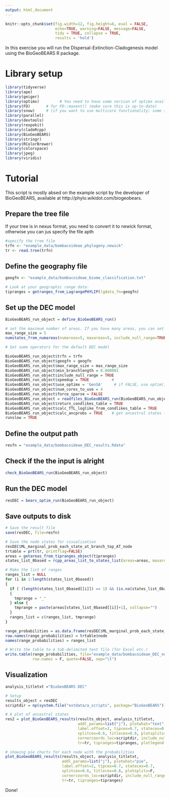 ```yaml
---
output: html_document
---
```


```r
knitr::opts_chunk$set(fig.width=12, fig.height=8, eval = FALSE,
                      echo=TRUE, warning=FALSE, message=FALSE,
                      tidy = TRUE, collapse = TRUE,
                      results = 'hold')
```

In this exercise you will run the DIspersal-Extinction-Cladogenesis model using the BioGeoBEARS R package.

# Library setup

```r
library(tidyverse)
library(ape)
library(geiger)
library(optimx)         # You need to have some version of optimx available
library(FD)       # for FD::maxent() (make sure this is up-to-date)
library(snow)     # (if you want to use multicore functionality; some systems/R versions prefer library(parallel), try either)
library(parallel)
library(devtools)
library(rexpokit)
library(cladoRcpp)
library(BioGeoBEARS)
library(stringr)
library(RColorBrewer)
library(colorspace)
library(jpeg)
library(viridis)
```

# Tutorial
This script is mostly absed on the example script by the developer of BioGeoBEARS, available at http://phylo.wikidot.com/biogeobears.

## Prepare the tree file
If your tree is in nexus format, you need to convert it to newick format, otherwise you can jus specify the file apth
```r
#specify the tree file
trfn <- "example_data/bombacoideae_phylogeny.newick"
tr <- read.tree(trfn)
```

## Define the geography file
```r
geogfn <- "example_data/bombacoideae_biome_classification.txt"

# Look at your geographic range data:
tipranges = getranges_from_LagrangePHYLIP(lgdata_fn=geogfn)
```

## Set up the DEC model

```r
BioGeoBEARS_run_object = define_BioGeoBEARS_run()

# set the maximum number of areas. If you have many areas, you can set the maximum number of areas a species can occur in simultaneously. One possibility is to set this to the number of areas of the most widespread recent species.
max_range_size = 5 
numstates_from_numareas(numareas=5, maxareas=5, include_null_range=TRUE)

# Set some operators for the default DEC model

BioGeoBEARS_run_object$trfn = trfn
BioGeoBEARS_run_object$geogfn = geogfn
BioGeoBEARS_run_object$max_range_size = max_range_size
BioGeoBEARS_run_object$min_branchlength = 0.000001    
BioGeoBEARS_run_object$include_null_range = TRUE  
BioGeoBEARS_run_object$speedup = TRUE          #
BioGeoBEARS_run_object$use_optimx = 'GenSA'     # if FALSE, use optim() instead of optimx()
BioGeoBEARS_run_object$num_cores_to_use = 4
BioGeoBEARS_run_object$force_sparse = FALSE    
BioGeoBEARS_run_object = readfiles_BioGeoBEARS_run(BioGeoBEARS_run_object)
BioGeoBEARS_run_object$return_condlikes_table = TRUE
BioGeoBEARS_run_object$calc_TTL_loglike_from_condlikes_table = TRUE
BioGeoBEARS_run_object$calc_ancprobs = TRUE    # get ancestral states from optim run
runslow = TRUE
```

## Define the output path
```r
resfn = "example_data/bombacoideae_DEC_results.Rdata"
```

## Check if the the input is alright
```r
check_BioGeoBEARS_run(BioGeoBEARS_run_object)
```

## Run the DEC model
```r
resDEC = bears_optim_run(BioGeoBEARS_run_object)
```

## Save outputs to disk
```r
# Save the result file
save(resDEC, file=resfn)

# Save the node states for visualization
resDEC$ML_marginal_prob_each_state_at_branch_top_AT_node
trtable = prt(tr, printflag=FALSE)
areas = getareas_from_tipranges_object(tipranges)
states_list_0based = rcpp_areas_list_to_states_list(areas=areas, maxareas=max_range_size, include_null_range=TRUE)

# Make the list of ranges
ranges_list = NULL
for (i in 1:length(states_list_0based))
{    
  if ( (length(states_list_0based[[i]]) == 1) && (is.na(states_list_0based[[i]])) )
  {
    tmprange = "_"
  } else {
    tmprange = paste(areas[states_list_0based[[i]]+1], collapse="")
  }
  ranges_list = c(ranges_list, tmprange)
}

range_probabilities = as.data.frame(resDEC$ML_marginal_prob_each_state_at_branch_top_AT_node)
row.names(range_probabilities) = trtable$node
names(range_probabilities) = ranges_list

# Write the table to a tab-delimited text file (for Excel etc.)
write.table(range_probabilities, file="example_data/bombacoideae_DEC_node_probabilities.txt",
            row.names = F, quote=FALSE, sep="\t")
```

## Visualization
```r

analysis_titletxt ="BioGeoBEARS DEC"

# Setup
results_object = resDEC
scriptdir = np(system.file("extdata/a_scripts", package="BioGeoBEARS"))

# A plot of ancestral states
res2 = plot_BioGeoBEARS_results(results_object, analysis_titletxt, 
                                addl_params=list("j"), plotwhat="text", 
                                label.offset=2, tipcex=0.7, statecex=0.6, 
                                splitcex=0.6, titlecex=0.8, plotsplits=F, 
                                cornercoords_loc=scriptdir, include_null_range=TRUE, 
                                tr=tr, tipranges=tipranges, plotlegend = T)

# showing pie charts for each node with the probabilities
plot_BioGeoBEARS_results(results_object, analysis_titletxt, 
                         addl_params=list("j"), plotwhat="pie", 
                         label.offset=2, tipcex=0.7, statecex=0.7, 
                         splitcex=0.6, titlecex=0.8, plotsplits=F, 
                         cornercoords_loc=scriptdir, include_null_range=TRUE, 
                         tr=tr, tipranges=tipranges)
```

Done!
